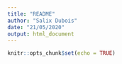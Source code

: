 ```yaml
---
title: "README"
author: "Salix Dubois"
date: "21/05/2020"
output: html_document
---
```


```r
knitr::opts_chunk$set(echo = TRUE)
```
